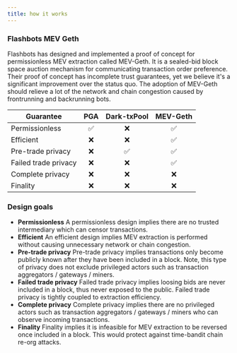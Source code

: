 ```yaml
---
title: how it works
---
```


### Flashbots MEV Geth

Flashbots has designed and implemented a proof of concept for permissionless MEV extraction called MEV-Geth. It is a sealed-bid block space auction mechanism for communicating transaction order preference. Their proof of concept has incomplete trust guarantees, yet we believe it's a significant improvement over the status quo. The adoption of MEV-Geth should relieve a lot of the network and chain congestion caused by frontrunning and backrunning bots.

| Guarantee            | PGA | Dark-txPool | MEV-Geth |
| -------------------- | :-: | :---------: | :------: |
| Permissionless       | ✅  |     ❌      |    ✅    |
| Efficient            | ❌  |     ❌      |    ✅    |
| Pre-trade privacy    | ❌  |     ✅      |    ✅    |
| Failed trade privacy | ❌  |     ❌      |    ✅    |
| Complete privacy     | ❌  |     ❌      |    ❌    |
| Finality             | ❌  |     ❌      |    ❌    |


### Design goals

- **Permissionless**
  A permissionless design implies there are no trusted intermediary which can censor transactions.
- **Efficient**
  An efficient design implies MEV extraction is performed without causing unnecessary network or chain congestion.
- **Pre-trade privacy**
  Pre-trade privacy implies transactions only become publicly known after they have been included in a block. Note, this type of privacy does not exclude privileged actors such as transaction aggregators / gateways / miners.
- **Failed trade privacy**
  Failed trade privacy implies loosing bids are never included in a block, thus never exposed to the public. Failed trade privacy is tightly coupled to extraction efficiency.
- **Complete privacy**
  Complete privacy implies there are no privileged actors such as transaction aggregators / gateways / miners who can observe incoming transactions.
- **Finality**
  Finality implies it is infeasible for MEV extraction to be reversed once included in a block. This would protect against time-bandit chain re-org attacks.


